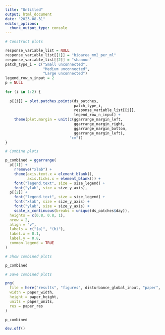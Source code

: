 ```yaml
---
title: "Untitled"
output: html_document
date: "2023-08-31"
editor_options: 
  chunk_output_type: console
---
```


```r

# Construct plots

response_variable_list = NULL
response_variable_list[[1]] = "bioarea_mm2_per_ml"
response_variable_list[[2]] = "shannon"
patch_type_i = c("Small unconnected",
                 "Medium unconnected",
                 "Large unconnected")
legend_row_n_input = 2
p = NULL
  
for (i in 1:2) {
  
  p[[i]] = plot.patches.points(ds_patches,
                               patch_type_i,
                               response_variable_list[[i]],
                               legend_row_n_input) +
    theme(plot.margin = unit(c(ggarrange_margin_left,
                               ggarrange_margin_right,
                               ggarrange_margin_bottom,
                               ggarrange_margin_left),
                             "cm"))
}
```

```r

# Combine plots

p_combined = ggarrange(
  p[[1]] +
    rremove("xlab") +
    theme(axis.text.x = element_blank(),
          axis.ticks.x = element_blank()) +
    font("legend.text", size = size_legend) +
    font("ylab", size = size_y_axis),
  p[[2]] +
    font("legend.text", size = size_legend) +
    font("xlab", size = size_y_axis) +
    font("ylab", size = size_y_axis) +
    scale_x_continuous(breaks = unique(ds_patches$day)),
  heights = c(0.8, 0.8, 1),
  nrow = 2,
  align = "v",
  labels = c("(a)", "(b)"),
  label.x = 0.1,
  label.y = 0.8,
  common.legend = TRUE
)
```

```r

# Show combined plots

p_combined
```

```r

# Save combined plots

png(
  file = here("results", "figures", disturbance_global_input, "paper", "patches_biomass.png"),
  width = paper_width,
  height = paper_height,
  units = paper_units,
  res = paper_res
)

p_combined

dev.off()
```